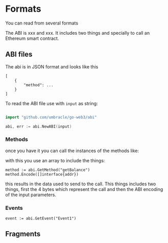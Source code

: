 
# Formats

You can read from several formats

The ABI is xxx and xxx. It includes two things and specially to call an Ethereum smart contract.

## ABI files

The abi is in JSON format and looks like this 

```
[
	{
		"method": ...
	}
]
```

To read the ABI file use with `input` as string:

```go

import "github.com/umbracle/go-web3/abi"

abi, err := abi.NewABI(input)
```

### Methods

once you have it you can call the instances of the methods like:

with this you use an array to include the things:

```
method := abi.GetMethod("getBalance")
method.Encode([]interface{addr})
```

this results in the data used to send to the call. This things includes two things, first the 4 bytes which represent the call and then the ABI encoding of the input parameters.

### Events

```
event := abi.GetEvent("Event1")
```

## Fragments
